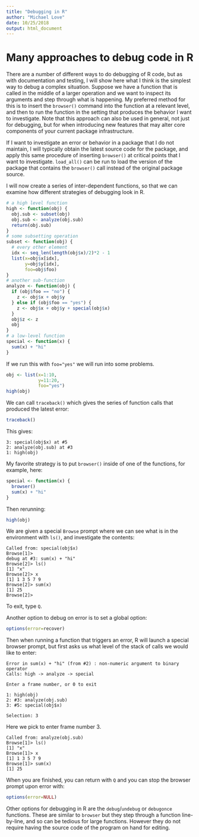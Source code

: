 ```yaml
---
title: "Debugging in R"
author: "Michael Love"
date: 10/25/2018
output: html_document
---
```


# Many approaches to debug code in R

There are a number of different ways to do debugging of R code, but as
with documentation and testing, I will show here what I think is the
simplest way to debug a complex situation. Suppose we have a function
that is called in the middle of a larger operation and we want to
inspect its arguments and step through what is happening. My preferred
method for this is to insert the `browser()` command into the function
at a relevant level, and then to run the function in the setting that
produces the behavior I want to investigate. Note that this approach
can also be used in general, not just for debugging, but for when
introducing new features that may alter core components of your
current package infrastructure. 

If I want to investigate an error or behavior in a package that I do
not maintain, I will typically obtain the latest source code for the
package, and apply this same procedure of inserting `browser()` at
critical points that I want to investigate. `load_all()` can be run to
load the version of the package that contains the `browser()` call
instead of the original package source.

I will now create a series of inter-dependent functions, so that we
can examine how different strategies of debugging look in R.

```r
# a high level function
high <- function(obj) {
  obj.sub <- subset(obj)
  obj.sub <- analyze(obj.sub)
  return(obj.sub)
}
# some subsetting operation
subset <- function(obj) {
  # every other element
  idx <- seq_len(length(obj$x)/2)*2 - 1
  list(x=obj$x[idx],
       y=obj$y[idx],
       foo=obj$foo)
}
# another sub-function
analyze <- function(obj) {
  if (obj$foo == "no") {
    z <- obj$x + obj$y
  } else if (obj$foo == "yes") {
    z <- obj$x + obj$y + special(obj$x)
  }
  obj$z <- z
  obj
}
# a low-level function
special <- function(x) {
  sum(x) + "hi"
}
```

If we run this with `foo="yes"` we will run into some problems.

```r
obj <- list(x=1:10,
            y=11:20,
            foo="yes")
high(obj)
```

We can call `traceback()` which gives the series of function calls
that produced the latest error:

```r
traceback()
```

This gives:

```
3: special(obj$x) at #5
2: analyze(obj.sub) at #3
1: high(obj)
```

My favorite strategy is to put `browser()` inside of one of the
functions, for example, here:

```r
special <- function(x) {
  browser()
  sum(x) + "hi"
}
```

Then rerunning:

```r
high(obj)
```

We are given a special `Browse` prompt where we can see what is in the
environment with `ls()`, and investigate the contents:

```
Called from: special(obj$x)
Browse[1]> 
debug at #3: sum(x) + "hi"
Browse[2]> ls()
[1] "x"
Browse[2]> x
[1] 1 3 5 7 9
Browse[2]> sum(x)
[1] 25
Browse[2]> 
```

To exit, type `Q`.

Another option to debug on error is to set a global option:

```r
options(error=recover)
```

Then when running a function that triggers an error, R will launch a
special browser prompt, but first asks us what level of the stack of
calls we would like to enter:

```
Error in sum(x) + "hi" (from #2) : non-numeric argument to binary operator
Calls: high -> analyze -> special

Enter a frame number, or 0 to exit   

1: high(obj)
2: #3: analyze(obj.sub)
3: #5: special(obj$x)

Selection: 3
```

Here we pick to enter frame number 3.

```
Called from: analyze(obj.sub)
Browse[1]> ls()
[1] "x"
Browse[1]> x
[1] 1 3 5 7 9
Browse[1]> sum(x)
[1] 25
```

When you are finished, you can return with `Q` and you can stop the
browser prompt upon error with:

```r
options(error=NULL)
```

Other options for debugging in R are the `debug`/`undebug` or `debugonce`
functions. These are similar to `browser` but they step through a function
line-by-line, and so can be tedious for large functions. However they
do not require having the source code of the program on hand for
editing.
